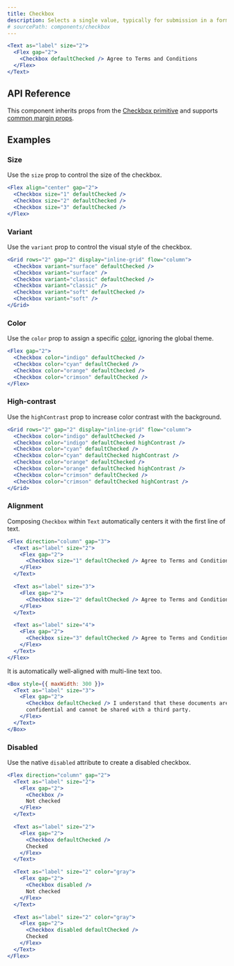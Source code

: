 ```yaml
---
title: Checkbox
description: Selects a single value, typically for submission in a form.
# sourcePath: components/checkbox
---
```


```jsx live=true
<Text as="label" size="2">
  <Flex gap="2">
    <Checkbox defaultChecked /> Agree to Terms and Conditions
  </Flex>
</Text>
```

## API Reference

This component inherits props from the [Checkbox primitive](/primitives/docs/components/checkbox) and supports [common margin props](/themes/docs/theme/layout#margin-props).

## Examples

### Size

Use the `size` prop to control the size of the checkbox.

```jsx live=true
<Flex align="center" gap="2">
  <Checkbox size="1" defaultChecked />
  <Checkbox size="2" defaultChecked />
  <Checkbox size="3" defaultChecked />
</Flex>
```

### Variant

Use the `variant` prop to control the visual style of the checkbox.

```jsx live=true
<Grid rows="2" gap="2" display="inline-grid" flow="column">
  <Checkbox variant="surface" defaultChecked />
  <Checkbox variant="surface" />
  <Checkbox variant="classic" defaultChecked />
  <Checkbox variant="classic" />
  <Checkbox variant="soft" defaultChecked />
  <Checkbox variant="soft" />
</Grid>
```

### Color

Use the `color` prop to assign a specific [color](/themes/docs/theme/color), ignoring the global theme.

```jsx live=true
<Flex gap="2">
  <Checkbox color="indigo" defaultChecked />
  <Checkbox color="cyan" defaultChecked />
  <Checkbox color="orange" defaultChecked />
  <Checkbox color="crimson" defaultChecked />
</Flex>
```

### High-contrast

Use the `highContrast` prop to increase color contrast with the background.

```jsx live=true
<Grid rows="2" gap="2" display="inline-grid" flow="column">
  <Checkbox color="indigo" defaultChecked />
  <Checkbox color="indigo" defaultChecked highContrast />
  <Checkbox color="cyan" defaultChecked />
  <Checkbox color="cyan" defaultChecked highContrast />
  <Checkbox color="orange" defaultChecked />
  <Checkbox color="orange" defaultChecked highContrast />
  <Checkbox color="crimson" defaultChecked />
  <Checkbox color="crimson" defaultChecked highContrast />
</Grid>
```

### Alignment

Composing `Checkbox` within `Text` automatically centers it with the first line of text.

```jsx live="true"
<Flex direction="column" gap="3">
  <Text as="label" size="2">
    <Flex gap="2">
      <Checkbox size="1" defaultChecked /> Agree to Terms and Conditions
    </Flex>
  </Text>

  <Text as="label" size="3">
    <Flex gap="2">
      <Checkbox size="2" defaultChecked /> Agree to Terms and Conditions
    </Flex>
  </Text>

  <Text as="label" size="4">
    <Flex gap="2">
      <Checkbox size="3" defaultChecked /> Agree to Terms and Conditions
    </Flex>
  </Text>
</Flex>
```

It is automatically well-aligned with multi-line text too.

```jsx live="true"
<Box style={{ maxWidth: 300 }}>
  <Text as="label" size="3">
    <Flex gap="2">
      <Checkbox defaultChecked /> I understand that these documents are
      confidential and cannot be shared with a third party.
    </Flex>
  </Text>
</Box>
```

### Disabled

Use the native `disabled` attribute to create a disabled checkbox.

```jsx live="true"
<Flex direction="column" gap="2">
  <Text as="label" size="2">
    <Flex gap="2">
      <Checkbox />
      Not checked
    </Flex>
  </Text>

  <Text as="label" size="2">
    <Flex gap="2">
      <Checkbox defaultChecked />
      Checked
    </Flex>
  </Text>

  <Text as="label" size="2" color="gray">
    <Flex gap="2">
      <Checkbox disabled />
      Not checked
    </Flex>
  </Text>

  <Text as="label" size="2" color="gray">
    <Flex gap="2">
      <Checkbox disabled defaultChecked />
      Checked
    </Flex>
  </Text>
</Flex>
```
